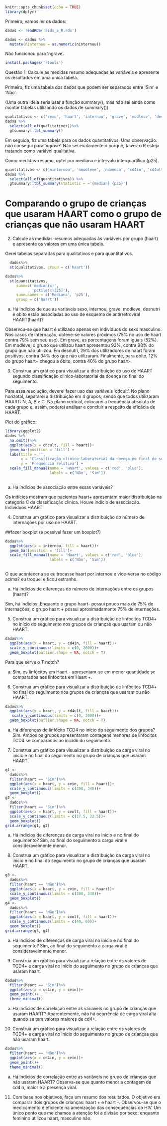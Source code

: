 ```r
knitr::opts_chunk$set(echo = TRUE)
library(dplyr)
```

Primeiro, vamos ler os dados:
```r
dados <- readRDS('aids_a_R.rds')
```

```r
dados <- dados %>% 
  mutate(ninternou = as.numeric(ninternou))
```
Não funcionou para 'ngrave'.

```r
install.packages('rtools')
```



Questão 1: Calcule as medidas resumo adequadas às variáveis e apresente os resultados em uma única tabela.

Primeiro, fiz uma tabela dos dados que podem ser separados entre 'Sim' e 'Não':

(Uma outra ideia seria usar a função summary(), mas não sei ainda como montar tabelas utilizando os dados de summary())

```r
qualitativos <- c('sexo', 'haart', 'internou', 'grave', 'modleve', 'desnutri', 'obito')
dados %>%
  select(all_of(qualitativos))%>%
  gtsummary::tbl_summary()
```
Em seguida, fiz uma tabela para os dados quantitativos. Uma observação: não consegui para 'ngrave'. Não sei exatamente o porquê, talvez o R esteja tratando como variável qualitativa.

Como medidas-resumo, optei por mediana e intervalo interquartilico (p25). 

```r
quantitativos <- c('ninternou', 'nmodleve', 'ndoenca', 'cd4in', 'cd4ult', 'seguimento', 'cvin', 'cvult') 
dados %>%
  select(all_of(quantitativos)) %>%
  gtsummary::tbl_summary(statistic = ~'{median} {p25}')
```

# Comparando o grupo de crianças que usaram HAART como o grupo de crianças que não usaram HAART

2)  Calcule as medidas-resumos adequadas às variáveis por grupo (haart) e apresente os valores em uma única tabela.

Gerei tabelas separadas para qualitativos e para quantitativos.

```r
  dados%>%
  st(qualitativos, group = c('haart'))
```

```r
dados%>%
  st(quantitativos,
     summ=c('median(x)',
            'pctile(x)[25]'),
     summ.names = c('Mediana', 'p25'),
     group = c('haart'))
```
a)  Há indícios de que as variáveis sexo, internou, grave, modleve, desnutri e obito estão associadas ao uso de esquema de antirretroviral HAART(haart)?

Observou-se que haart é utilizado apenas em indíviduos do sexo masculino. Nos casos de internação, obteve-se valores próximos (75% no uso de haart contra 79% sem seu uso). Em grave, as porcentagens foram iguais (52%). Em modleve, o grupo que utilizou haart apresentou 92%, contra 98% do grupo que não utilizou. Em desnutri, 29% dos utilizadores de haart foram positivos, contra 34% dos que não utilizaram. Finalmente, para obito, 12% do grupo haart+ chegou a óbito, contra 40% do grupo haart-.

3) Construa um gráfico para visualizar a distribuição do uso de HAART segundo classificação clinico-laboratorial da doença no final do seguimento.

Para essa resolução, deverei fazer uso das variáveis 'cdcult'. No plano horizotal, separarei a distribuição em 4 grupos, sendo que todos utilizaram HAART: N, A, B e C. No plano vertical, colocarei a frequência absoluta de cada grupo e, assim, poderei analisar e concluir a respeito da eficácia de HAART.

Plot do gráfico:

```r
library(ggplot2)
dados %>%
  na.omit()%>%
  ggplot(aes(x = cdcult, fill = haart))+
  geom_bar(position = 'fill') +
  labs(title = '',
       x = 'Classificação clinico-laboratorial da doença no final do seguimento',
       y = 'Frequencia relativa') +
  scale_fill_manual(name = 'Haart', values = c('red', 'blue'),
                    labels = c('Não', 'Sim'))
 
```
a) Há indícios de associação entre essas variáveis?

Os indícios mostram que pacientes haart+ apresentam maior distribuição na categoria C da classificação clínica. Houve indício de associação. Indivíduos HAART 

4) Construa um gráfico para visualizar a distribuição do número de internações por uso de HAART.

##fazer boxplot (é possível fazer um boxplot?)
```r
dados%>%
  ggplot(aes(x = internou, fill = haart))+
  geom_bar(position = 'fill')+
  scale_fill_manual(name = 'Haart', values = c('red', 'blue'),
                    labels = c('Não', 'Sim'))
  
```
O que aconteceria se eu trocasse haart por internou e vice-versa no código acima? eu troquei e ficou estranho.

a) Há indícios de diferenças do número de internações entre os grupos (haart)?

Sim, há indícios. Enquanto o grupo haart- possui pouco mais de 75% de internações, o grupo haart + possui aproximadamente 75% de internações.

5) Construa um gráfico para visualizar a distribuição de linfocitos TCD4+ no início do seguimento nos grupos de crianças que usaram ou não HAART.

```r
dados%>%
  ggplot(aes(x = haart, y = cd4in, fill = haart))+
  scale_y_continuous(limits = c(0, 2600))+
  geom_boxplot(outlier.shape = NA, notch = T)
```
Para que serve o T notch?

a) Sim, os linfócitos em Haart - apresentam-se em menor quantidade se comparados aos linfócitos em Haart +.

6) Construa um gráfico para visualizar a distribuição de linfócitos TCD4+ no final do seguimento nos grupos de crianças que usaram ou não HAART.

```r
dados%>%
  ggplot(aes(x = haart, y = cd4ult, fill = haart))+
   scale_y_continuous(limits = c(0, 2000))+
  geom_boxplot(outlier.shape = NA, notch = T)
```
a) Há diferenças de linfócito TCD4 no início do seguimento dos grupos?
Sim. Ambos os grupos apresentaram contagens menores de linfocitos TCD4 se comparados ao inicido do seguimento.

7) Construa um gráfico para visualizar a distribuição da carga viral no inicio e no final do seguimento no grupo de crianças que usaram HAART.

```r
g1 <-
  dados%>%
  filter(haart == 'Sim')%>%
  ggplot(aes(x = haart, y = cvin, fill = haart))+
  scale_y_continuous(limits = c(300, 340))+
  geom_boxplot()
g2 <-
  dados%>%
  filter(haart == 'Sim')%>%
  ggplot(aes(x = haart, y = cvult, fill = haart))+
  scale_y_continuous(limits = c(17.5, 22.5))+
  geom_boxplot()
grid.arrange(g1, g2)
```

a) Há indicios de diferenças de carga viral no inicio e no final do seguimento?
Sim, ao final do seguimento a carga viral é consideravelmente menor.

8) Construa um gráfico para visualizar a distribuição da carga viral no inicio e no final do seguimento no grupo de crianças que usaram HAART.

```r
g3 <-
  dados%>%
  filter(haart == 'Não')%>%
  ggplot(aes(x = haart, y = cvin, fill = haart))+
  scale_y_continuous(limits = c(300, 340))+
  geom_boxplot()
g4 <-
  dados%>%
  filter(haart == 'Não')%>%
  ggplot(aes(x = haart, y = cvult, fill = haart))+
  scale_y_continuous(limits = c(40, 60))+
  geom_boxplot()
grid.arrange(g3, g4)
```

a) Há indicios de diferenças de carga viral no inicio e no final do seguimento?
Sim, ao final do seguimento a carga viral é consideravelmente menor.

9) Construa um gráfico para visualizar a relação entre os valores de TCD4+ e carga viral no inicio do seguimento no grupo de crianças que usaram haart.

```r
dados%>%
  filter(haart == 'Sim')%>%
  ggplot(aes(x = cd4in, y = cvin))+
  geom_point()+
  theme_minimal()
```
a) Há indícios de correlação entre as variáveis no grupo de crianças que usaram HAART?
Aparentemente, não há ocorrência de carga viral alta quando se tem valores maiores de cd4+.

10) Construa um gráfico para visualizar a relação entre os valores de TCD4+ e carga viral no inicio do seguimento no grupo de crianças que não usaram haart.

```r
dados%>%
  filter(haart == 'Não')%>%
  ggplot(aes(x = cd4in, y = cvin))+
  geom_point()+
  theme_minimal()
```
a) Há indícios de correlação entre as variáveis no grupo de crianças que não usaram HAART?
Observa-se que quanto menor a contagem de cd4in, maior é a presença viral.

11) Com base nos objetivos, faça um resumo dos resultados.
O objetivo era comparar dois grupos de crianças: haart + e haart -. Observou-se que o medicamento é eficiente na amenização das consequências do HIV. Um único ponto que me chamou a atenção foi a divisão por sexo: enquanto feminino utilizou haart, masculino não.
